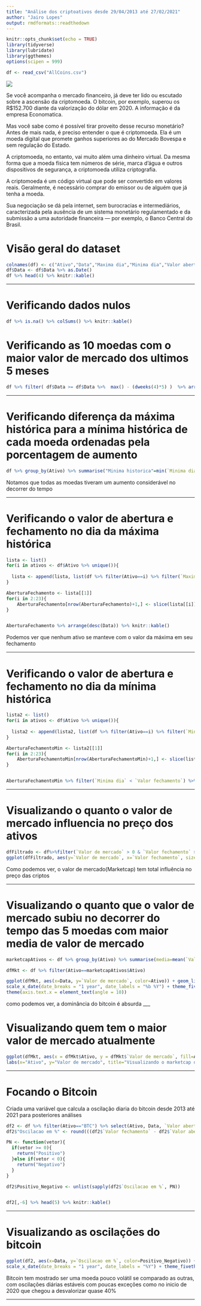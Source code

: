 ```yaml
---
title: "Análise dos criptoativos desde 29/04/2013 até 27/02/2021"
author: "Jairo Lopes"
output: rmdformats::readthedown
---
```


```r
knitr::opts_chunk$set(echo = TRUE)
library(tidyverse)
library(lubridate)
library(ggthemes)
options(scipen = 999)

df <- read_csv("AllCoins.csv")

```


![](crypto.jpg)



Se você acompanha o mercado financeiro, já deve ter lido ou escutado sobre a ascensão da criptomoeda. O bitcoin, por exemplo, superou os R$152.700 diante da valorização do dólar em 2020. A informação é da empresa Economatica.

Mas você sabe como é possível tirar proveito desse recurso monetário? Antes de mais nada, é preciso entender o que é criptomoeda. Ela é um moeda digital que promete ganhos superiores ao do Mercado Bovespa e sem regulação do Estado.

A criptomoeda, no entanto, vai muito além uma dinheiro virtual. Da mesma forma que a moeda física tem números de série, marca d’água e outros dispositivos de segurança, a criptomoeda utiliza criptografia.

A criptomoeda é um código virtual que pode ser convertido em valores reais. Geralmente, é necessário comprar do emissor ou de alguém que já tenha a moeda.

Sua negociação se dá pela internet, sem burocracias e intermediários, caracterizada pela ausência de um sistema monetário regulamentado e da submissão a uma autoridade financeira — por exemplo, o Banco Central do Brasil.

# Visão geral do dataset

```r
colnames(df) <- c("Ativo","Data","Maxima dia","Minima dia","Valor abertura","Valor fechamento","Volume","Valor de mercado")
df$Data <- df$Data %>% as.Date()
df %>% head(4) %>% knitr::kable()

```

___

# Verificando dados nulos

```r
df %>% is.na() %>% colSums() %>% knitr::kable()
```


# Verificando as 10 moedas com o maior valor de mercado dos ultimos 5 meses

```r
df %>% filter( df$Data >= df$Data %>%  max() - (dweeks(4)*5) )  %>% arrange(desc(`Valor de mercado`)) %>% group_by(Ativo) %>% summarise(`Valor de mercado`=mean(`Valor de mercado`)) %>% arrange(desc(`Valor de mercado`)) %>% head(10) %>% knitr::kable()

```

___


# Verificando diferença da máxima histórica para a mínima histórica de cada moeda ordenadas pela porcentagem de aumento

```r
df %>% group_by(Ativo) %>% summarise("Minima historica"=min(`Minima dia`), "Maxima historica"=max(`Maxima dia`), "Aumento"=str_c(round(((max(`Maxima dia`) - min(`Minima dia`)) / min(`Minima dia`))*100, 1),"%")) %>% arrange(desc(Aumento)) %>% head(10) %>% knitr::kable()

```

Notamos que todas as moedas tiveram um aumento considerável no decorrer do tempo

___


# Verificando o valor de abertura e fechamento no dia da máxima histórica

```r
lista <- list()
for(i in ativos <- df$Ativo %>% unique()){
  
  lista <- append(lista, list(df %>% filter(Ativo==i) %>% filter(`Maxima dia`==`Maxima dia` %>% max) %>% select(Ativo, `Valor abertura`, `Valor fechamento`, `Maxima dia`, Data)))
}

AberturaFechamento <- lista[[1]]
for(i in 2:23){
    AberturaFechamento[nrow(AberturaFechamento)+1,] <- slice(lista[[i]],1)
}


AberturaFechamento %>% arrange(desc(Data)) %>% knitr::kable()
```


Podemos ver que nenhum ativo se manteve com o valor da máxima em seu fechamento

___



# Verificando o valor de abertura e fechamento no dia da mínima histórica

```r
lista2 <- list()
for(i in ativos <- df$Ativo %>% unique()){
  
  lista2 <- append(lista2, list(df %>% filter(Ativo==i) %>% filter(`Minima dia`==`Minima dia` %>% max) %>% select(Ativo, `Valor abertura`, `Valor fechamento`, `Minima dia`, Data)))
}

AberturaFechamentoMin <- lista2[[1]]
for(i in 2:23){
    AberturaFechamentoMin[nrow(AberturaFechamentoMin)+1,] <- slice(lista2[[i]],1)
}


AberturaFechamentoMin %>% filter(`Minima dia` < `Valor fechamento`) %>% arrange(desc(Data)) %>% knitr::kable()
```

___

# Visualizando o quanto o valor de mercado influencia no preço dos ativos

```r
dfFiltrado <- df%>%filter(`Valor de mercado` > 0 & `Valor fechamento` > 0)
ggplot(dfFiltrado, aes(y=`Valor de mercado`, x=`Valor fechamento`, size=`Valor fechamento`)) + geom_point(color="dodgerblue") + theme_calc()

```

Como podemos ver, o valor de mercado(Marketcap) tem total influência no preço das criptos

___


# Visualizando o quanto que o valor de mercado subiu no decorrer do tempo das 5 moedas com maior media de valor de mercado

```r
marketcapAtivos <- df %>% group_by(Ativo) %>% summarise(media=mean(`Valor de mercado`)) %>% arrange(desc(media)) %>% head(5) %>% select(Ativo)

dfMkt <- df %>% filter(Ativo==marketcapAtivos$Ativo) 

ggplot(dfMkt, aes(x=Data, y=`Valor de mercado`, color=Ativo)) + geom_line() +
scale_x_date(date_breaks = "1 year", date_labels = "%b %Y") + theme_fivethirtyeight() +
theme(axis.text.x = element_text(angle = 10))
```

como podemos ver, a dominância do bitcoin é absurda
___

# Visualizando quem tem o maior valor de mercado atualmente

```r
ggplot(dfMkt, aes(x = dfMkt$Ativo, y = dfMkt$`Valor de mercado`, fill=Ativo)) + geom_bar(stat="sum") +
labs(x="Ativo", y="Valor de mercado", title="Visualizando o marketcap dos 5 primeiros ativos") + theme_calc()
```

___

# Focando o Bitcoin
Criada uma variável que calcula a oscilação diaria do bitcoin desde 2013 até 2021 para posteriores análises


```r
df2 <- df %>% filter(Ativo=="BTC") %>% select(Ativo, Data, `Valor abertura`, `Valor fechamento`)
df2$"Oscilacao em %" <- round(((df2$`Valor fechamento` - df2$`Valor abertura`)/ df2$`Valor abertura`)*100,1)

PN <- function(vetor){
  if(vetor >= 0){
    return("Positivo")
  }else if(vetor < 0){
    return("Negativo")
  }
}

df2$Positivo_Negativo <- unlist(sapply(df2$`Oscilacao em %`, PN)) 


df2[,-6] %>% head(5) %>% knitr::kable()
```

___

# Visualizando as oscilações do bitcoin

```r
ggplot(df2, aes(x=Data, y=`Oscilacao em %`, color=Positivo_Negativo)) + geom_line() +
scale_x_date(date_breaks = "1 year", date_labels = "%Y") + theme_fivethirtyeight()
```

Bitcoin tem mostrado ser uma moeda pouco volátil se comparado as outras, com oscilações diárias estáveis com poucas exceções como no inicio de 2020 que chegou a desvalorizar quase 40%

___
